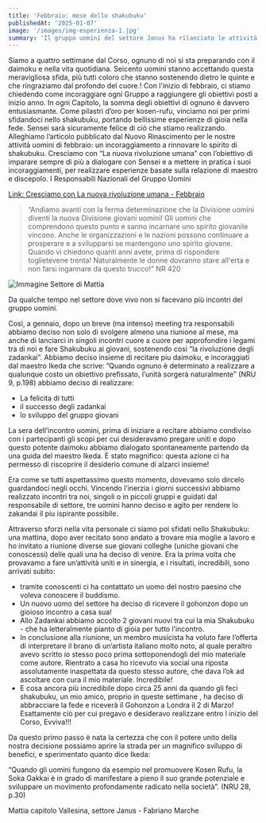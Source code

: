 ```yaml
---
title: 'Febbraio: mese dello shakubuku'
publishedAt: '2025-01-07'
image: '/images/img-esperienza-1.jpg'
summary: 'Il gruppo uomini del settore Janus ha rilanciato le attività con incontri, preghiera e shakubuku, ottenendo risultati straordinari nell’unione e nella crescita del movimento..'
---
```



Siamo a quattro settimane dal Corso, ognuno di noi si sta preparando con il daimoku e nella vita quotidiana. Seicento uomini stanno accettando questa meravigliosa sfida, più tutti coloro che stanno sostenendo dietro le quinte e che ringraziamo dal profondo del cuore.!
Con l'inizio di febbraio, ci stiamo chiedendo come incoraggiare ogni Gruppo a raggiungere gli obiettivi posti a inizio anno. In ogni Capitolo, la somma degli obiettivi di ognuno è davvero entusiasmante.
Come pilastri d’oro per kosen-rufu, vinciamo noi per primi sfidandoci nello shakubuku, portando bellissime esperienze di gioia nella fede. Sensei sarà sicuramente felice di ciò che stiamo realizzando.
Alleghiamo l’articolo pubblicato dal Nuovo Rinascimento per le nostre attività uomini di febbraio: un incoraggiamento a rinnovare lo spirito di shakubuku. Cresciamo con “La nuova rivoluzione umana” con l’obiettivo di imparare sempre di più a dialogare con Sensei e a mettere in pratica i suoi incoraggiamenti, per realizzare esperienze basate sulla relazione di maestro e discepolo.
I Responsabili Nazionali del Gruppo Uomini


[Link: Cresciamo con La nuova rivoluzione umana - Febbraio](https://ilnuovorinascimento.org/a/cresciamo-con-la-nuova-rivoluzione-umana-febbraio)


> “Andiamo avanti con la ferma determinazione che la Divisione uomini diventi la nuova Divisione giovani uomini! 
> Gli uomini che comprendono questo punto e sanno incarnare uno spirito giovanile vincono. Anche le organizzazioni e le nazioni possono continuare a prosperare e a svilupparsi se mantengono uno spirito giovane. Quando vi chiedono quanti anni avete, prima di rispondere toglietevene trenta! Naturalmente le donne dovranno stare all'erta e non farsi ingannare da questo trucco!” NR 420


![Immagine Settore di Mattia](/images/img-esperienza-1.jpg)

Da qualche tempo nel settore dove vivo non si facevano più incontri del gruppo uomini.

Così, a gennaio, dopo un breve (ma intenso) meeting tra responsabili abbiamo deciso non solo di svolgere almeno una riunione al mese, ma anche di lanciarci in singoli incontri cuore a cuore per approfondire i legami tra di noi e fare Shakubuku ai giovani, sostenendo così “la rivoluzione degli zadankai”.
Abbiamo deciso insieme di recitare piu daimoku, e incoraggiati dal maestro Ikeda che scrive: ”Quando ognuno è determinato a realizzare a qualunque costo un obiettivo prefissato, l’unità sorgerà naturalmente” (NRU 9, p.198) abbiamo deciso di realizzare:

- La felicita di tutti
- il successo degli zadankai
- lo sviluppo del gruppo giovani

La sera dell’incontro uomini, prima di iniziare a recitare abbiamo condiviso con i partecipanti gli scopi per cui desideravamo pregare uniti e dopo questo potente daimoku abbiamo dialogato spontaneamente partendo da una guida del maestro Ikeda.
È stato magnifico: questa azione ci ha permesso di riscoprire il desiderio comune di alzarci insieme!

Era come se tutti aspettassimo questo momento, dovevamo solo dircelo guardandoci negli occhi.
Vincendo l’inerzia i giorni successivi abbiamo realizzato incontri tra noi, singoli o in piccoli gruppi e guidati dal responsabile di settore, tre uomini hanno deciso e agito per rendere lo zakandai il piu ispirante possibile.

Attraverso sforzi nella vita personale ci siamo poi sfidati nello Shakubuku: una mattina, dopo aver recitato sono andato a trovare mia moglie a lavoro e ho invitato a riunione diverse sue giovani colleghe (uniche giovani che conoscessi) delle quali una ha deciso di venire.
Era la prima volta che provavamo a fare un’attività uniti e in sinergia, e i risultati, incredibili, sono arrivati subito:
- tramite conoscenti ci ha contattato un uomo del nostro paesino che voleva conoscere il buddismo.
- Un nuovo uomo del settore ha deciso di ricevere il gohonzon dopo un gioioso incontro a casa sua!
- Allo Zadankai abbiamo accolto 2 giovani nuovi tra cui la mia Shakubuku - che ha letteralmente pianto di gioia per tutto l’incontro.
- In conclusione alla riunione, un membro musicista ha voluto fare l’offerta di interpretare il brano di un’artista italiano molto noto, al quale peraltro avevo scritto io stesso poco prima sottoponendogli del mio materiale come autore.
Rientrato a casa ho ricevuto via social una riposta assolutamente inaspettata da questo stesso autore, che dava l’ok ad ascoltare con cura il mio materiale. Incredibile!
- E cosa ancora più incredibile dopo circa 25 anni da quando gli feci shakubuku, un mio amico, proprio in queste settimane , ha deciso di abbracciare la fede e riceverà il Gohonzon a Londra il 2 di Marzo!
Esattamente ciò per cui pregavo e desideravo realizzare entro l inizio del Corso, Evviva!!!

Da questo primo passo è nata la certezza che con il potere unito della nostra decisione possiamo aprire la strada per un magnifico sviluppo di benefici, e sperimentato quanto dice Ikeda: 

“Quando gli uomini fungono da esempio nel promuovere Kosen Rufu, la Soka Gakkai è in grado di manifestare a pieno il suo grande potenziale e sviluppare un movimento profondamente radicato nella società”. (NRU 28, p.30)

Mattia capitolo Vallesina, settore Janus  - Fabriano Marche
